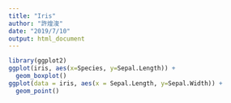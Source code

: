 ---
title: "Iris"
author: "許煌浚"
date: "2019/7/10"
output: html_document
---
```{r pressure, echo=FALSE}
library(ggplot2)
ggplot(iris, aes(x=Species, y=Sepal.Length)) +
  geom_boxplot()
ggplot(data = iris, aes(x = Sepal.Length, y=Sepal.Width)) +
  geom_point()
```

